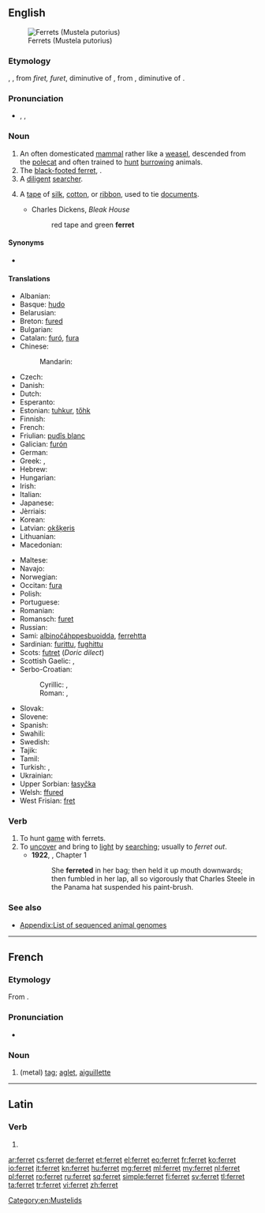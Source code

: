 ==English==
{{wikipedia}}
[[Image:Ilder.jpg|thumb|Ferrets (Mustela putorius)]]

===Etymology===
{{etyl|enm}} {{term|furet|lang=enm}}, {{term|ferret|lang=enm}}, from {{etyl|xno}} ''firet, furet'', diminutive of {{etyl|fro}} {{term|fuiron||weasel, ferret|lang=fro}}, from {{etyl|LL.}} {{term|furo||cat; robber|lang=la}}, diminutive of {{etyl|la}} {{term|fur||thief|lang=la}}.

===Pronunciation===
* {{enPR|fĕr'ət}}, {{IPA|/ˈfɛrɪt/}}, {{X-SAMPA|/"fer@t/}}
*: {{rhymes|ɛrɪt}}

===Noun===
{{en-noun}}

# An often domesticated [[mammal]] rather like a [[weasel]], descended from the [[polecat]] and often trained to [[hunt]] [[burrow]]ing animals.
# The [[black-footed ferret]], {{taxlink|Mustela nigripes|species}}.
# A [[diligent]] [[searcher]].
# {{dated}} A [[tape]] of [[silk]], [[cotton]], or [[ribbon]], used to tie [[document]]s.
#* Charles Dickens, ''Bleak House''
#*: red tape and green '''ferret'''

====Synonyms====
* {{sense|domesticated polecat}} {{taxlink|Mustela putorius furo|subspecies}}

====Translations====
{{trans-top|the mammal ''Mustela putorius furo''}}
* Albanian: {{t-|sq|qelbësi}}
* Basque: [[hudo]]
* Belarusian: {{t-|be|тхор|m|tr=txor|sc=Cyrl}}
* Breton: [[fured]]
* Bulgarian: {{t+|bg|пор|m|tr=por|sc=Cyrl}}
* Catalan: [[furó]], [[fura]]
* Chinese:
*: Mandarin: {{t|cmn|雪貂|tr=xuědiāo|sc=Hani}}
* Czech: {{t-|cs|fretka|f}}
* Danish: {{t-|da|fritte|c}}
* Dutch: {{t+|nl|fret|m}}
* Esperanto: {{t+|eo|furo}}
* Estonian: [[tuhkur]], [[tőhk]]
* Finnish: {{t+|fi|fretti}}
* French: {{t+|fr|furet|m}}
* Friulian: [[pudîs blanc]]
* Galician: [[furón]]
* German: {{t+|de|Frettchen|n}}
* Greek: {{t+|el|κουνάβι|n|tr=kounávi}}, {{t+|el|νυφίτσα|f|tr=nyfítsa|sc=Grek}}
* Hebrew: {{t-|he|חמוס|m|tr=khamós|alt=חָמוֹס|sc=Hebr}}
* Hungarian: {{t+|hu|vadászgörény}}
* Irish: {{t-|ga|firéad|m}}
* Italian: {{t+|it|furetto|m}}
* Japanese: {{t-|ja|フェレット|tr=feretto|sc=Jpan}}
* Jèrriais: {{tø|roa-jer|futhet|m}}
* Korean: {{t-|ko|페레트|tr=pereteu|sc=Kore}}
* Latvian: [[okšķeris]]
* Lithuanian: {{t+|lt|šeškas|m}}
* Macedonian: {{t-|mk|ласица|f|tr=lásica}} <!-- weasel ?-->
{{trans-mid}}
* Maltese: {{t-|mt|nemes}}
* Navajo: {{tø|nv|dlǫ́ʼii}}
* Norwegian: {{t-|no|frett}}
* Occitan: [[fura]]
* Polish: {{t+|pl|fretka|f}}
* Portuguese: {{t+|pt|furão|m}}
* Romanian: {{t-|ro|nevăstuică|f}}
* Romansch: [[furet]]
* Russian: {{t+|ru|хорёк|m|tr=xorjók|sc=Cyrl}}
* Sami: [[albinočáhppesbuoidda]], [[ferrehtta]]
* Sardinian: [[furittu]], [[fughittu]]
* Scots: [[futret]] (''Doric dilect'')
* Scottish Gaelic: {{t-|gd|neas|f}}, {{t-|gd|fearaid|f}}
* Serbo-Croatian:
*: Cyrillic: {{t-|sh|твор|m}}, {{t-|sh|вретна|f}}
*: Roman: {{t-|sh|tvor|m}}, {{t-|sh|vretna|f}}
* Slovak: {{t-|sk|fretka|f}}
* Slovene: {{t+|sl|dihur|m}}
* Spanish: {{t+|es|hurón|m}}
* Swahili: {{t-|sw|fereti}}
* Swedish: {{t-|sv|tamiller}}
* Tajik: {{t-|tg|хаз|tr=xaz|sc=Cyrl}}
* Tamil: {{t-|ta|மரநாய் வகை|tr=ma.ra.nai |sc=Taml}}
* Turkish: {{t+|tr|yaban}}, {{t-|tr|dağ gelinciği}}
* Ukrainian: {{t-|uk|тхiр|m|tr=txir|sc=Cyrl}}
* Upper Sorbian: [[łasyčka]]
* Welsh: [[ffured]]
* West Frisian: [[fret]]
{{trans-bottom}}

===Verb===
{{en-verb}}

# To hunt [[game]] with ferrets.
# To [[uncover]] and bring to [[light]] by [[searching]]; usually to ''ferret out''.
#* '''1922''', {{w|Virginia Woolf}}, ''{{w|Jacob's Room}}'' Chapter 1
#*: She '''ferreted''' in her bag; then held it up mouth downwards; then fumbled in her lap, all so vigorously that Charles Steele in the Panama hat suspended his paint-brush.

===See also===
* [[Appendix:List of sequenced animal genomes]]
[[Category:en:Mustelids]]

----

==French==
===Etymology===
From {{suffix|fer|et|lang=fr}}.

===Pronunciation===
*{{IPA|/fɛ.ʁɛ/|lang=fr}}

===Noun===
{{fr-noun|m}}

# (metal) [[tag]]; [[aglet]], [[aiguillette]]

----

==Latin==

===Verb===
{{la-verb-form|ferret}}

# {{conjugation of|fero|ferō|3|s|imperf|act|sub|lang=la}}

[[ar:ferret]]
[[cs:ferret]]
[[de:ferret]]
[[et:ferret]]
[[el:ferret]]
[[eo:ferret]]
[[fr:ferret]]
[[ko:ferret]]
[[io:ferret]]
[[it:ferret]]
[[kn:ferret]]
[[hu:ferret]]
[[mg:ferret]]
[[ml:ferret]]
[[my:ferret]]
[[nl:ferret]]
[[pl:ferret]]
[[ro:ferret]]
[[ru:ferret]]
[[sq:ferret]]
[[simple:ferret]]
[[fi:ferret]]
[[sv:ferret]]
[[tl:ferret]]
[[ta:ferret]]
[[tr:ferret]]
[[vi:ferret]]
[[zh:ferret]]